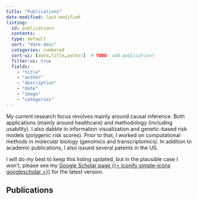 ```yaml
---
title: "Publications"
date-modified: last-modified
listing: 
  id: publications
  contents: .
  type: default
  sort: "date desc"
  categories: numbered
  sort-ui: [date,title,author]  # TODO: add publication?
  filter-ui: true
  fields: 
    - "title"
    - "author"
    - "description"
    - "date"
    - "image"
    - "categories"
---
```


My current research focus revolves mainly around causal inference.
Both applications (mainly around healthcare) and methodology (including usability).
I also dabble in information visualization and genetic-based risk models (polygenic risk scores).
Prior to that, I worked on computational methods in molecular biology (genomics and transcriptomics).
In addition to academic publications, I also issued several patents in the US.

I will do my best to keep this listing updated,
but in the plausible case I won't,
please see my [Google Scholar page {{< iconify simple-icons googlescholar >}}](https://scholar.google.com/citations?user=KAzt_pYAAAAJ&hl=en)
for the latest version.

## Publications
<!-- :::{#publications}
::: -->
